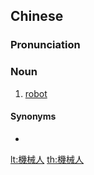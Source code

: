 {{also|机械人}}
==Chinese==
{{zh-forms|s=机械人|type=21}}

===Pronunciation===
{{zh-pron
|m=jīxièrén
|c=gei1 haai6 jan4
|cat=n
}}

===Noun===
{{zh-noun}}

# [[robot]]

====Synonyms====
* {{zh-l|機器人}}

[[lt:機械人]]
[[th:機械人]]